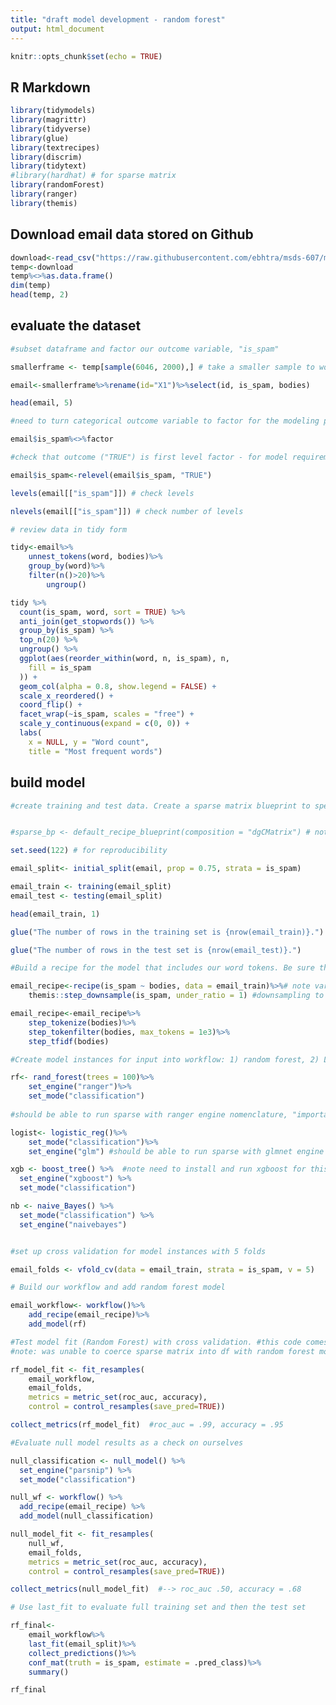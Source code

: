 ---
title: "draft model development - random forest"
output: html_document
---

```{r setup, include=FALSE}
knitr::opts_chunk$set(echo = TRUE)
```

## R Markdown

```{r}

library(tidymodels)
library(magrittr)
library(tidyverse)
library(glue)
library(textrecipes)
library(discrim)
library(tidytext)
#library(hardhat) # for sparse matrix
library(randomForest)
library(ranger)
library(themis)


```

##  Download email data stored on Github

```{r}
download<-read_csv("https://raw.githubusercontent.com/ebhtra/msds-607/main/Project4/headersBodies.csv")
temp<-download
temp%<>%as.data.frame()
dim(temp)
head(temp, 2)
```

## evaluate the dataset

```{r}

#subset dataframe and factor our outcome variable, "is_spam"

smallerframe <- temp[sample(6046, 2000),] # take a smaller sample to work with 

email<-smallerframe%>%rename(id="X1")%>%select(id, is_spam, bodies)

head(email, 5)

#need to turn categorical outcome variable to factor for the modeling process

email$is_spam%<>%factor

#check that outcome ("TRUE") is first level factor - for model requirements, update as necessary using relevel()

email$is_spam<-relevel(email$is_spam, "TRUE")

levels(email[["is_spam"]]) # check levels

nlevels(email[["is_spam"]]) # check number of levels

# review data in tidy form

tidy<-email%>%
    unnest_tokens(word, bodies)%>%
    group_by(word)%>%
    filter(n()>20)%>%
        ungroup()

tidy %>%
  count(is_spam, word, sort = TRUE) %>%
  anti_join(get_stopwords()) %>%
  group_by(is_spam) %>%
  top_n(20) %>%
  ungroup() %>%
  ggplot(aes(reorder_within(word, n, is_spam), n,
    fill = is_spam
  )) +
  geom_col(alpha = 0.8, show.legend = FALSE) +
  scale_x_reordered() +
  coord_flip() +
  facet_wrap(~is_spam, scales = "free") +
  scale_y_continuous(expand = c(0, 0)) +
  labs(
    x = NULL, y = "Word count",
    title = "Most frequent words")

```

## build model


```{r}


#create training and test data. Create a sparse matrix blueprint to speed modeling time. 


#sparse_bp <- default_recipe_blueprint(composition = "dgCMatrix") # note sparse model not supported by randomforest model/engine combo. Left it out for this round. 

set.seed(122) # for reproducibility

email_split<- initial_split(email, prop = 0.75, strata = is_spam)

email_train <- training(email_split)
email_test <- testing(email_split)

head(email_train, 1)

glue("The number of rows in the training set is {nrow(email_train)}.") 

glue("The number of rows in the test set is {nrow(email_test)}.") 

#Build a recipe for the model that includes our word tokens. Be sure the outcome variable is a factor.

email_recipe<-recipe(is_spam ~ bodies, data = email_train)%>%# note variable formula
    themis::step_downsample(is_spam, under_ratio = 1) #downsampling to address variable imbalance

email_recipe<-email_recipe%>%
    step_tokenize(bodies)%>%
    step_tokenfilter(bodies, max_tokens = 1e3)%>%
    step_tfidf(bodies)

#Create model instances for input into workflow: 1) random forest, 2) Logistic, 3) XGBoost, 4) Naive Bayes, 5) K-Nearest Neighbor

rf<- rand_forest(trees = 100)%>%
    set_engine("ranger")%>%
    set_mode("classification") 
  
#should be able to run sparse with ranger engine nomenclature, "importance=impurity" gives insight into predictors that drive performance

logist<- logistic_reg()%>%
    set_mode("classification")%>%
    set_engine("glm") #should be able to run sparse with glmnet engine

xgb <- boost_tree() %>%  #note need to install and run xgboost for this model, should be able to run sparse
  set_engine("xgboost") %>% 
  set_mode("classification")

nb <- naive_Bayes() %>%
  set_mode("classification") %>%
  set_engine("naivebayes")


#set up cross validation for model instances with 5 folds

email_folds <- vfold_cv(data = email_train, strata = is_spam, v = 5)


```

```{r}

# Build our workflow and add random forest model

email_workflow<- workflow()%>%         
    add_recipe(email_recipe)%>%
    add_model(rf)

#Test model fit (Random Forest) with cross validation. #this code comes from https://rpubs.com/shampjeff/tidy_spam_clf
#note: was unable to coerce sparse matrix into df with random forest model. Not clear why. 

rf_model_fit <- fit_resamples(
    email_workflow,
    email_folds,
    metrics = metric_set(roc_auc, accuracy),
    control = control_resamples(save_pred=TRUE))

collect_metrics(rf_model_fit)  #roc_auc = .99, accuracy = .95

#Evaluate null model results as a check on ourselves

null_classification <- null_model() %>%
  set_engine("parsnip") %>%
  set_mode("classification")

null_wf <- workflow() %>%
  add_recipe(email_recipe) %>%
  add_model(null_classification)

null_model_fit <- fit_resamples(
    null_wf,
    email_folds,
    metrics = metric_set(roc_auc, accuracy),
    control = control_resamples(save_pred=TRUE))

collect_metrics(null_model_fit)  #--> roc_auc .50, accuracy = .68

# Use last_fit to evaluate full training set and then the test set

rf_final<-
    email_workflow%>%
    last_fit(email_split)%>%
    collect_predictions()%>%
    conf_mat(truth = is_spam, estimate = .pred_class)%>%
    summary()

rf_final

```




